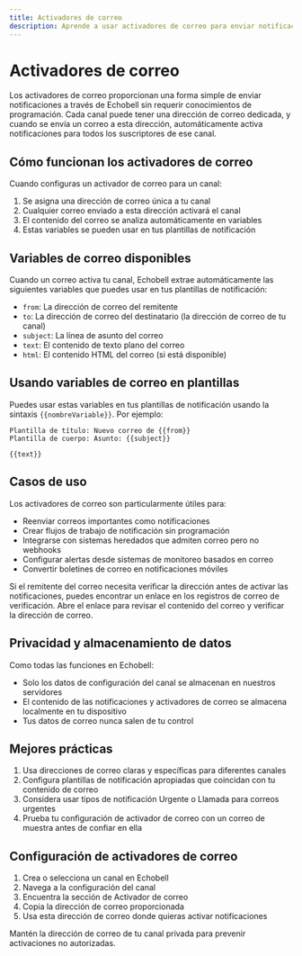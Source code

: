 ```yaml
---
title: Activadores de correo
description: Aprende a usar activadores de correo para enviar notificaciones en Echobell
---
```


# Activadores de correo

Los activadores de correo proporcionan una forma simple de enviar notificaciones a través de Echobell sin requerir conocimientos de programación. Cada canal puede tener una dirección de correo dedicada, y cuando se envía un correo a esta dirección, automáticamente activa notificaciones para todos los suscriptores de ese canal.

## Cómo funcionan los activadores de correo

Cuando configuras un activador de correo para un canal:

1. Se asigna una dirección de correo única a tu canal
2. Cualquier correo enviado a esta dirección activará el canal
3. El contenido del correo se analiza automáticamente en variables
4. Estas variables se pueden usar en tus plantillas de notificación

## Variables de correo disponibles

Cuando un correo activa tu canal, Echobell extrae automáticamente las siguientes variables que puedes usar en tus plantillas de notificación:

- `from`: La dirección de correo del remitente
- `to`: La dirección de correo del destinatario (la dirección de correo de tu canal)
- `subject`: La línea de asunto del correo
- `text`: El contenido de texto plano del correo
- `html`: El contenido HTML del correo (si está disponible)

## Usando variables de correo en plantillas

Puedes usar estas variables en tus plantillas de notificación usando la sintaxis `{{nombreVariable}}`. Por ejemplo:

```
Plantilla de título: Nuevo correo de {{from}}
Plantilla de cuerpo: Asunto: {{subject}}

{{text}}
```

## Casos de uso

Los activadores de correo son particularmente útiles para:

- Reenviar correos importantes como notificaciones
- Crear flujos de trabajo de notificación sin programación
- Integrarse con sistemas heredados que admiten correo pero no webhooks
- Configurar alertas desde sistemas de monitoreo basados en correo
- Convertir boletines de correo en notificaciones móviles

<Callout type="info">
  Si el remitente del correo necesita verificar la dirección antes de activar
  las notificaciones, puedes encontrar un enlace en los registros de correo de
  verificación. Abre el enlace para revisar el contenido del correo y verificar
  la dirección de correo.
</Callout>

## Privacidad y almacenamiento de datos

Como todas las funciones en Echobell:

- Solo los datos de configuración del canal se almacenan en nuestros servidores
- El contenido de las notificaciones y activadores de correo se almacena localmente en tu dispositivo
- Tus datos de correo nunca salen de tu control

## Mejores prácticas

1. Usa direcciones de correo claras y específicas para diferentes canales
2. Configura plantillas de notificación apropiadas que coincidan con tu contenido de correo
3. Considera usar tipos de notificación Urgente o Llamada para correos urgentes
4. Prueba tu configuración de activador de correo con un correo de muestra antes de confiar en ella

## Configuración de activadores de correo

1. Crea o selecciona un canal en Echobell
2. Navega a la configuración del canal
3. Encuentra la sección de Activador de correo
4. Copia la dirección de correo proporcionada
5. Usa esta dirección de correo donde quieras activar notificaciones

<Callout type="warn">
  Mantén la dirección de correo de tu canal privada para prevenir activaciones
  no autorizadas.
</Callout>
